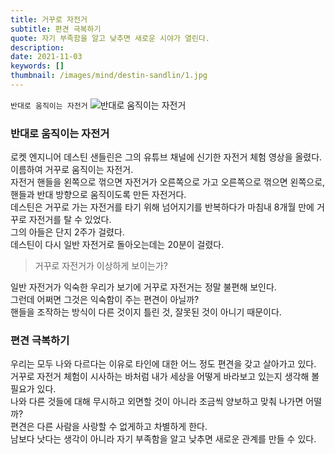 ```yaml
---
title: 거꾸로 자전거
subtitle: 편견 극복하기
quote: 자기 부족함을 알고 낮추면 새로운 시야가 열린다.
description: 
date: 2021-11-03
keywords: []
thumbnail: /images/mind/destin-sandlin/1.jpg
---
```


`반대로 움직이는 자전거`
![반대로 움직이는 자전거](/images/mind/destin-sandlin/1.jpg)

### 반대로 움직이는 자전거

로켓 엔지니어 데스틴 샌들린은 그의 유튜브 채널에 신기한 자전거 체험 영상을 올렸다.  
이름하여 거꾸로 움직이는 자전거.  
자전거 핸들을 왼쪽으로 꺾으면 자전거가 오른쪽으로 가고 오른쪽으로 꺾으면 왼쪽으로, 핸들과 반대 방향으로 움직이도록 만든 자전거다.  
데스틴은 거꾸로 가는 자전거를 타기 위해 넘어지기를 반복하다가 마침내 8개월 만에 거꾸로 자전거를 탈 수 있었다.  
그의 아들은 단지 2주가 걸렸다.  
데스틴이 다시 일반 자전거로 돌아오는데는 20분이 걸렸다.  

> 거꾸로 자전거가 이상하게 보이는가?

일반 자전거가 익숙한 우리가 보기에 거꾸로 자전거는 정말 불편해 보인다.  
그런데 어쩌면 그것은 익숙함이 주는 편견이 아닐까?  
핸들을 조작하는 방식이 다른 것이지 틀린 것, 잘못된 것이 아니기 때문이다.

### 편견 극복하기

우리는 모두 나와 다르다는 이유로 타인에 대한 어느 정도 편견을 갖고 살아가고 있다.  
거꾸로 자전거 체험이 시사하는 바처럼 내가 세상을 어떻게 바라보고 있는지 생각해 볼 필요가 있다.  
나와 다른 것들에 대해 무시하고 외면할 것이 아니라 조금씩 양보하고 맞춰 나가면 어떨까?  
편견은 다른 사람을 사랑할 수 없게하고 차별하게 한다.  
남보다 낫다는 생각이 아니라 자기 부족함을 알고 낮추면 새로운 관계를 만들 수 있다.